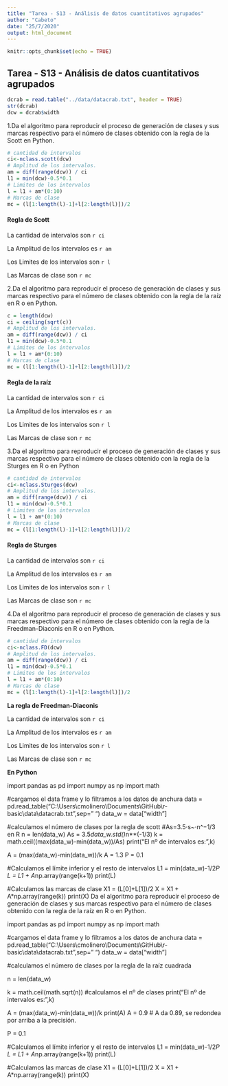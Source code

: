 ```yaml
---
title: "Tarea - S13 - Análisis de datos cuantitativos agrupados"
author: "Cabeto"
date: "25/7/2020"
output: html_document
---
```


```r
knitr::opts_chunk$set(echo = TRUE)
```
## Tarea - S13 - Análisis de datos cuantitativos agrupados 
```r
dcrab = read.table("../data/datacrab.txt", header = TRUE)
str(dcrab)
dcw = dcrab$width
```

1.Da el algoritmo para reproducir el proceso de generación de clases y sus marcas respectivo para el número de clases obtenido con la regla de la Scott en  Python.

```r
# cantidad de intervalos
ci<-nclass.scott(dcw)
# Amplitud de los intervalos.
am = diff(range(dcw)) / ci
l1 = min(dcw)-0.5*0.1
# Limites de los intervalos
l = l1 + am*(0:10)
# Marcas de clase
mc = (l[1:length(l)-1]+l[2:length(l)])/2
```

#### Regla de Scott

La cantidad de intervalos son `r ci`

La Amplitud de los intervalos es `r am`

Los Limites de los intervalos son `r l`

Las Marcas de clase son `r mc`

2.Da el algoritmo para reproducir el proceso de generación de clases y sus marcas respectivo para el número de clases obtenido con la regla de la raíz en R o en Python.

```r
c = length(dcw)
ci = ceiling(sqrt(c))
# Amplitud de los intervalos.
am = diff(range(dcw)) / ci
l1 = min(dcw)-0.5*0.1
# Limites de los intervalos
l = l1 + am*(0:10)
# Marcas de clase
mc = (l[1:length(l)-1]+l[2:length(l)])/2
```

#### Regla de la raíz

La cantidad de intervalos son `r ci`

La Amplitud de los intervalos es `r am`

Los Limites de los intervalos son `r l`

Las Marcas de clase son `r mc`

3.Da el algoritmo para reproducir el proceso de generación de clases y sus marcas respectivo para el número de clases obtenido con la regla de la Sturges en R o en Python

```r
# cantidad de intervalos
ci<-nclass.Sturges(dcw)
# Amplitud de los intervalos.
am = diff(range(dcw)) / ci
l1 = min(dcw)-0.5*0.1
# Limites de los intervalos
l = l1 + am*(0:10)
# Marcas de clase
mc = (l[1:length(l)-1]+l[2:length(l)])/2
```

#### Regla de Sturges

La cantidad de intervalos son `r ci`

La Amplitud de los intervalos es `r am`

Los Limites de los intervalos son `r l`

Las Marcas de clase son `r mc`

4.Da el algoritmo para reproducir el proceso de generación de clases y sus marcas respectivo para el número de clases obtenido con la regla de la  Freedman-Diaconis en R o en Python.


```r
# cantidad de intervalos
ci<-nclass.FD(dcw)
# Amplitud de los intervalos.
am = diff(range(dcw)) / ci
l1 = min(dcw)-0.5*0.1
# Limites de los intervalos
l = l1 + am*(0:10)
# Marcas de clase
mc = (l[1:length(l)-1]+l[2:length(l)])/2
```

**La regla de Freedman-Diaconis**

La cantidad de intervalos son `r ci`

La Amplitud de los intervalos es `r am`

Los Limites de los intervalos son `r l`

Las Marcas de clase son `r mc`


**En Python**

import pandas as pd
import numpy as np
import math

#cargamos el data frame y lo filtramos a los datos de anchura
data = pd.read_table("C:\\Users\\cmolinero\\Documents\\GitHub\\r-basic\\data\\datacrab.txt",sep=" ")
data_w = data["width"]

#calculamos el número de clases por la regla de scott
#As=3.5⋅s~⋅n^−1/3 en R
n = len(data_w)
As = 3.5*data_w.std()*n**(-1/3) 
k = math.ceil((max(data_w)-min(data_w))/As) 
print("El nº de intervalos es:",k)

A = (max(data_w)-min(data_w))/k
A = 1.3 
P = 0.1 

#Calculamos el límite inferior y el resto de intervalos
L1 = min(data_w)-1/2*P
L = L1 + A*np.array(range(k+1)) 
print(L)

#Calculamos las marcas de clase
X1 = (L[0]+L[1])/2
X = X1 + A*np.array(range(k)) 
print(X)
Da el algoritmo para reproducir el proceso de generación de clases y sus marcas respectivo para el número de clases obtenido con la regla de la raíz en R o en Python.

import pandas as pd
import numpy as np
import math

#cargamos el data frame y lo filtramos a los datos de anchura
data = pd.read_table("C:\\Users\\cmolinero\\Documents\\GitHub\\r-basic\\data\\datacrab.txt",sep=" ")
data_w = data["width"]

#calculamos el número de clases por la regla de la raíz cuadrada

n = len(data_w)

k = math.ceil(math.sqrt(n)) #calculamos el nº de clases
print("El nº de intervalos es:",k)

A = (max(data_w)-min(data_w))/k
print(A)
A = 0.9 # A da 0.89, se redondea por arriba a la precisión.

P = 0.1 

#Calculamos el límite inferior y el resto de intervalos
L1 = min(data_w)-1/2*P
L = L1 + A*np.array(range(k+1)) 
print(L)

#Calculamos las marcas de clase
X1 = (L[0]+L[1])/2
X = X1 + A*np.array(range(k)) 
print(X)
